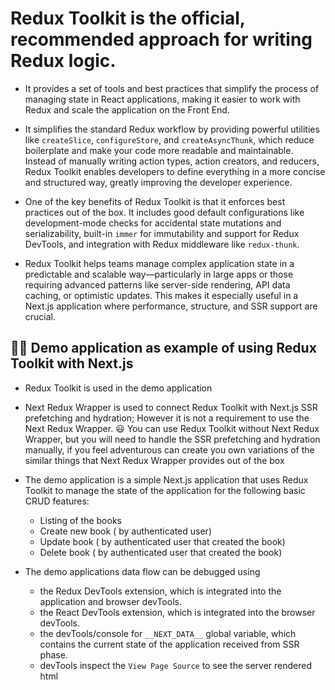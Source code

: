 # Redux Toolkit is the official, recommended approach for writing Redux logic.

- It provides a set of tools and best practices that simplify the process of managing state
  in React applications, making it easier to work with Redux and scale the application on the Front End.

- It simplifies the standard Redux workflow by providing powerful
  utilities like `createSlice`, `configureStore`,
  and `createAsyncThunk`, which reduce boilerplate and make
  your code more readable and maintainable. Instead of manually writing
  action types, action creators, and reducers, Redux Toolkit enables
  developers to define everything in a more concise and structured way,
  greatly improving the developer experience.
- One of the key benefits of Redux Toolkit is that it enforces best
  practices out of the box.
  It includes good default configurations like development-mode checks
  for accidental state mutations and serializability, built-in `immer` for immutability and support
  for Redux DevTools, and integration with Redux middleware like `redux-thunk`.
- Redux Toolkit helps teams manage complex application state in a
  predictable and scalable way—particularly in large apps or those
  requiring advanced patterns like server-side rendering, API data
  caching, or optimistic updates. This makes it especially useful in a
  Next.js application where performance, structure, and SSR support are
  crucial.

## 🙋‍♂️ Demo application as example of using Redux Toolkit with Next.js

- Redux Toolkit is used in the demo application
- Next Redux Wrapper is used to connect Redux Toolkit with Next.js SSR prefetching and hydration; However it is not a requirement to use the Next Redux Wrapper.
  😃 You can use Redux Toolkit without Next Redux Wrapper, but you will need to handle the SSR prefetching and hydration manually, if you feel adventurous can create you own variations of the similar things
  that Next Redux Wrapper provides out of the box
- The demo application is a simple Next.js application that uses Redux Toolkit to manage the state of the application for the following basic CRUD features:

  - Listing of the books
  - Create new book ( by authenticated user)
  - Update book ( by authenticated user that created the book)
  - Delete book ( by authenticated user that created the book)

- The demo applications data flow can be debugged using
  - the Redux DevTools extension, which is integrated into the application and browser devTools.
  - the React DevTools extension, which is integrated into the browser devTools.
  - the devTools/console for `__NEXT_DATA__` global variable, which contains the current state of the application received from SSR phase.
  - devTools inspect the `View Page Source` to see the server rendered html
